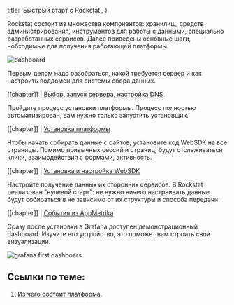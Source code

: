 

  title: 'Быстрый старт с Rockstat',
}

Rockstat состоит из множества компонентов: хранилищ, средств администрирования, инструментов для работы с данными, 
специально разработанных сервисов. Далее приведены основные шаги, нобходимые для получения работающей платформы.

![dashboard](/static/images/docs/setup/rst_dashboard.jpg)


Первым делом надо разобраться, какой требуется сервер 
и как настроить поддомен для системы сбора данных.

[[chapter]]
| [Выбор, запуск сервера, настройка DNS](/docs/guides/setup/server_and_domain)

Пройдите процесс установки платформы. Процесс полностью автоматизирован, вам нужно только запустить установщик.

[[chapter]]
| [Установка платформы](/docs/guides/setup/installation)


Чтобы начать собирать данные с сайтов, установите код WebSDK на все страницы. 
Помимо привычных сессий и страниц, будут отслеживаться клики, взаимодействия с формами, активность.

[[chapter]]
| [Установка и настройка WebSDK](/docs/guides/web-sdk/setup)

Настройте получение данных их сторонних сервисов. 
В Rockstat реализован "нулевой старт": не нужно ничего настраивать данные будут 
собираться в не зависимо от их структуры и способа передачи.

[[chapter]]
| [События из AppMetrika](/docs/tutorials/sources/appmetrika)


Сразу после установки в Grafana доступен демонстрационный dashboard.
Изучите его устройство, это поможет вам строить свои визуализации.

![grafana first dashboars](/static/images/docs/overview/grafana_demo.jpg)

## Ссылки по теме:

1. [Из чего состоит платформа](/docs/architecture/overview).


